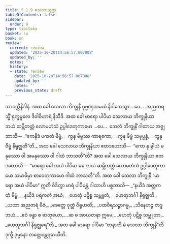 ```yaml
---
title: 5.1.9 သေလာသုတ္တ
tableOfContents: false
sidebar:
  order: 9
type: tipitaka
basket: su
book: sn
review:
  current: review
  updated: '2025-10-20T14:56:57.007008'
  updated_by: ''
  notes: ''
  history:
  - state: review
    date: '2025-10-20T14:56:57.007008'
    updated_by: ''
    notes: ''
    previous_state: draft
---
```



<DynamicBreadcrumb />


<ReviewStatus review={frontmatter.review} showDetails={true} />

<HypothesisAnnotation frontmatter={frontmatter} />

<Division number="170" book="sn" e="ch" v="18" p="304">

<Paragraph number="990" book="sn">
သာဝတ္ထိနိဒါနံ. အထ ခေါ သေလာ ဘိက္ခုနီ ပုဗ္ဗဏှသမယံ နိဝါသေတွာ …ပေ…  အညတရသ္မိံ ရုက္ခမူလေ ဒိဝါဝိဟာရံ နိသီဒိ. အထ ခေါ မာရော ပါပိမာ သေလာယ ဘိက္ခုနိယာ ဘယံ ဆမ္ဘိတတ္တံ လောမဟံသံ ဥပ္ပါဒေတုကာမော …ပေ…  သေလံ ဘိက္ခုနိံ ဂါထာယ အဇ္ဈဘာသိ—
</Paragraph>

<Paragraph number="991" type="verses" book="sn">
_“ကေနိဒံ ပကတံ ဗိမ္ဗံ,_  
_ကွနု ဗိမ္ဗဿ ကာရကော;_  
_ကွနု ဗိမ္ဗံ သမုပ္ပန္နံ,_  
_ကွနု ဗိမ္ဗံ နိရုဇ္ဈတီ”တိ._  

</Paragraph>

<Paragraph number="992" book="sn">
အထ ခေါ သေလာယ ဘိက္ခုနိယာ ဧတဒဟောသိ—  “ကော နု ခွါယံ မနုဿော ဝါ အမနုဿော ဝါ ဂါထံ ဘာသတီ”တိ? အထ ခေါ သေလာယ ဘိက္ခုနိယာ ဧတဒဟောသိ—  “မာရော ခေါ အယံ ပါပိမာ မမ ဘယံ ဆမ္ဘိတတ္တံ လောမဟံသံ ဥပ္ပါဒေတုကာမော သမာဓိမှာ စာဝေတုကာမော ဂါထံ ဘာသတီ”တိ. အထ ခေါ သေလာ ဘိက္ခုနီ “မာရော အယံ ပါပိမာ” ဣတိ ဝိဒိတွာ မာရံ ပါပိမန္တံ ဂါထာဟိ ပစ္စဘာသိ—
</Paragraph>

<Paragraph number="993" type="verses" book="sn">
_“နယိဒံ အတ္တကတံ ဗိမ္ဗံ,_  
_နယိဒံ ပရကတံ အဃံ;_  
_ဟေတုံ ပဋိစ္စ သမ္ဘူတံ,_  
_ဟေတုဘင်္ဂါ နိရုဇ္ဈတိ._  

</Paragraph>

<Paragraph number="994" type="verses" book="sn">
_ယထာ အညတရံ ဗီဇံ,_  
_ခေတ္တေ ဝုတ္တံ ဝိရူဟတိ;_  
_ပထဝီရသဉ္စာဂမ္မ,_  
_သိနေဟဉ္စ တဒူဘယံ._  

</Paragraph>

<Paragraph number="995" type="verses" book="sn">
_ဧဝံ ခန္ဓာ စ ဓာတုယော,_  
_ဆ စ အာယတနာ ဣမေ;_  
_ဟေတုံ ပဋိစ္စ သမ္ဘူတာ,_  
_ဟေတုဘင်္ဂါ နိရုဇ္ဈရေ”တိ._  

</Paragraph>

<Paragraph number="996" book="sn">
အထ ခေါ မာရော ပါပိမာ “ဇာနာတိ မံ သေလာ ဘိက္ခုနီ”တိ ဒုက္ခီ ဒုမ္မနော တတ္ထေဝန္တရဓာယီတိ.
</Paragraph>
</Division>